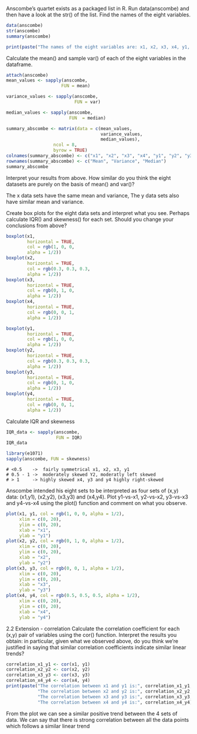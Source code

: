 Anscombe’s quartet exists as a packaged list in R. Run data(anscombe) and then have a look at the str() of the  list. Find the names of the eight variables.
```r
data(anscombe)
str(anscombe)
summary(anscombe)
```

```r
print(paste("The names of the eight variables are: x1, x2, x3, x4, y1, y2, y3 and y4"))
```

Calculate the mean() and sample var() of each of the eight variables in the dataframe.
```r
attach(anscombe)
mean_values <- sapply(anscombe,
                     FUN = mean)

variance_values <- sapply(anscombe,
                          FUN = var)

median_values <- sapply(anscombe, 
                        FUN  = median)

summary_abscombe <- matrix(data = c(mean_values, 
                                    variance_values, 
                                    median_values), 
                  ncol = 8, 
                  byrow = TRUE)
colnames(summary_abscombe) <- c("x1", "x2", "x3", "x4", "y1", "y2", "y3", "y4")
rownames(summary_abscombe) <- c("Mean", "Variance", "Median")
summary_abscombe

```

Interpret your results from above. How similar do you think the eight datasets are purely on the basis of mean() and  var()?

The x data sets have the same mean and variance, 
The y data sets also have similar mean and variance.


Create box plots for the eight data sets and interpret what you see. Perhaps calculate IQR() and skewness() for each set. Should you change your conclusions from above?
```r
boxplot(x1, 
        horizontal = TRUE, 
        col = rgb(1, 0, 0, 
        alpha = 1/2))
boxplot(x2, 
        horizontal = TRUE, 
        col = rgb(0.3, 0.3, 0.3, 
        alpha = 1/2))
boxplot(x3, 
        horizontal = TRUE, 
        col = rgb(0, 1, 0, 
        alpha = 1/2))
boxplot(x4, 
        horizontal = TRUE, 
        col = rgb(0, 0, 1, 
        alpha = 1/2))

```
```r
boxplot(y1, 
        horizontal = TRUE, 
        col = rgb(1, 0, 0, 
        alpha = 1/2))
boxplot(y2, 
        horizontal = TRUE, 
        col = rgb(0.3, 0.3, 0.3, 
        alpha = 1/2))
boxplot(y3, 
        horizontal = TRUE, 
        col = rgb(0, 1, 0, 
        alpha = 1/2))
boxplot(y4, 
        horizontal = TRUE, 
        col = rgb(0, 0, 1, 
        alpha = 1/2))
```

Calculate IQR and skewness
```r
IQR_data <- sapply(anscombe, 
                   FUN = IQR)
IQR_data
```

```r
library(e1071)
sapply(anscombe, FUN = skewness)
```

    # <0.5    ->  fairly symmetrical x1, x2, x3, y1
    # 0.5 - 1 ->  moderately skewed Y2, moderatly left skewed
    # > 1     -> highly skewed x4, y3 and y4 highly right-skewed




Anscombe intended his eight sets to be interpreted as four sets of (x,y) data: (x1,y1), (x2,y2), (x3,y3) and (x4,y4). Plot y1-vs-x1, y2-vs-x2, y3-vs-x3 and y4-vs-x4 using the plot() function and comment on what you observe.
```r
plot(x1, y1, col = rgb(1, 0, 0, alpha = 1/2), 
     xlim = c(0, 20),
     ylim = c(0, 20),
     xlab = "x1", 
     ylab = "y1")
plot(x2, y2, col = rgb(0, 1, 0, alpha = 1/2), 
     xlim = c(0, 20),
     ylim = c(0, 20),
     xlab = "x2", 
     ylab = "y2")
plot(x3, y3, col = rgb(0, 0, 1, alpha = 1/2), 
     xlim = c(0, 20),
     ylim = c(0, 20),
     xlab = "x3", 
     ylab = "y3")
plot(x4, y4, col = rgb(0.5, 0.5, 0.5, alpha = 1/2), 
     xlim = c(0, 20),
     ylim = c(0, 20),
     xlab = "x4", 
     ylab = "y4")
```


2.2 Extension - correlation
Calculate the correlation coefficient for each (x,y) pair of variables using the cor() function. Interpret the results you obtain: in particular, given what we observed above, do you think we’re justified in saying that similar correlation coefficients indicate similar linear trends?

```r
correlation_x1_y1 <- cor(x1, y1)
correlation_x2_y2 <- cor(x2, y2)
correlation_x3_y3 <- cor(x3, y3)
correlation_x4_y4 <- cor(x4, y4)
print(paste("The correlation between x1 and y1 is:", correlation_x1_y1, 
            "The correlation between x2 and y2 is:", correlation_x2_y2,
            "The correlation between x3 and y3 is:", correlation_x3_y3,
            "The correlation between x4 and y4 is:", correlation_x4_y4))
```

From the plot we can see a similar positive trend between the 4 sets of data. 
We can say that there is strong correlation between all the data points which follows a similar linear trend
